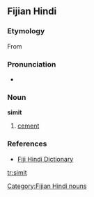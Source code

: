 ==Fijian Hindi==

===Etymology===
From {{E.|hif}} {{term|cement}}

===Pronunciation===
* {{IPA|/sɪmɪt/}}

===Noun===
'''simit'''

# [[cement]]

===References===
* [http://www.geocities.com/fijihindi/FijiHindiEnglishDict.htm#s Fiji Hindi Dictionary]

[[Category:Fijian Hindi nouns]]

[[tr:simit]]